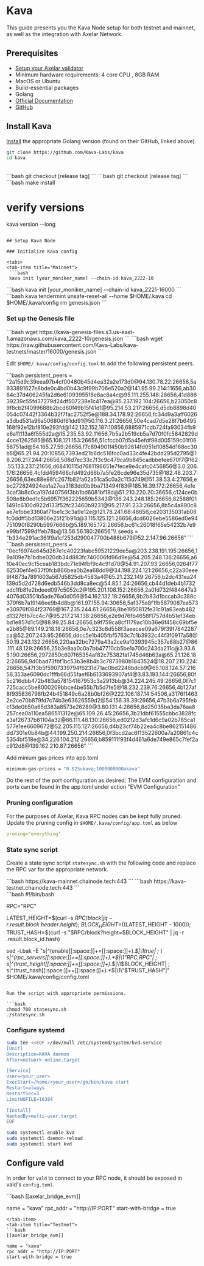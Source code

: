 # Kava


This guide presents you the Kava Node setup for both testnet and mainnet, as well as the integration with Axelar Network.

## Prerequisites

- [Setup your Axelar validator](/validator/setup/overview/)
- Minimum hardware requirements: 4 core CPU , 8GB RAM
- MacOS or Ubuntu
- Build-essential packages
- Golang
- [Official Documentation](https://docs.kava.io/docs/participate/validator-node/)
- [GitHub](https://github.com/Kava-Labs/kava)

## Install Kava

[Install](https://go.dev/doc/install) the appropriate Golang version (found on their GitHub, linked above).

```bash
git clone https://github.com/Kava-Labs/kava
cd kava
```
<br/>
<tabs>
<tab-item title="Mainnet">
 ```bash
 git checkout [release tag] 
 ```

</tab-item>
<tab-item title="Testnet">
 ```bash
 git checkout [release tag] 
 ```

</tab-item>
</tabs>
<br/>
```bash
make install

# verify versions
kava version --long
```

## Setup Kava Node

### Initialize Kava config

<tabs>
<tab-item title="Mainnet">
 ```bash
 kava init [your_moniker_name] --chain-id kava_2222-10 
 ```

</tab-item>
<tab-item title="Testnet">
 ```bash
 kava init [your_moniker_name] --chain-id kava_2221-16000 
 ```

</tab-item>
</tabs>
<br/>
```bash
kava tendermint unsafe-reset-all --home $HOME/.kava
cd $HOME/.kava/config
rm genesis.json
```

### Set up the Genesis file

<tabs>
<tab-item title="Mainnet">
 ```bash
 wget https://kava-genesis-files.s3.us-east-1.amazonaws.com/kava_2222-10/genesis.json 
 ```

</tab-item>
<tab-item title="Testnet">
 ```bash
 wget https://raw.githubusercontent.com/Kava-Labs/kava-testnets/master/16000/genesis.json 
 ```

</tab-item>
</tabs>

Edit `$HOME/.kava/config/config.toml` to add the following persistent peers.

<tabs>
  <tab-item title="Mainnet">
    ```bash persistent_peers =
    "2a15d9c39eea97b4cf00480b45d4ea32a2e173d0@94.130.78.22:26656,5a933891627e8bde0c4bd0b43c9f99b706e520a2@141.95.99.214:11656,ab3064c37d406245fa2d6e6109395518e8ac8a4c@95.111.255.148:26656,41d88639239c55fd37279d24df507238e1c417ea@85.237.192.104:26656,b23050c89f8cb2f4099688b2bcd60f49b15f41d1@95.214.53.217:26656,d5db8898d40054c07442f3364b32f7fac2752f5e@188.34.178.92:26656,fc34d9a3aff6026a3dbd531a96a50680df61dd91@50.116.3.21:26656,50e4cad7d5e28f7b6495168f92e12bf810e293fd@142.132.152.187:10856,6885971cdb724fa93034fb9e6a11113a6f555d2a@15.235.53.92:11656,7b5a2b519cb5a7d70f0fc5842829d4cce1262585@65.108.121.153:26656,51cfccb07d5a45efdf98d005159c01f0656751ad@54.165.27.59:26656,f7c894901f450b92614fd051d10854d168ec30b5@65.21.94.20:10856,7393ed21b6dc516fcc0ad33c4fe42bdd295d2795@18.206.217.244:26656,508d7ec33c7f3c9c479ca9b845cadbbefee670f7@162.55.133.237:21656,d68410115d7681196651e7fece9e4cafc0456856@3.0.206.176:26656,4cfdd459466cfd492d66b7a5fe26cde96e35d735@182.48.203.7:26656,63ec88e98fc267fb82fa62a51ca5c0a2c115d749@51.38.53.4:27656,ebc272824924ea1a27ea3183dd0b9ba713494f83@185.16.39.172:26656,4efe3caf3b8c0ca197d40756f3bb1bd6081bf18d@51.210.220.20:36656,c124ce0b508e8b9ed1c5b6957f362225659b5343@136.243.248.185:26656,82588f011491c6100d922d133f52fc23460b9231@95.217.91.233:26656,8b5c4a890c8ae7efbbe3360af71be1c3c3a9e12e@121.78.241.68:46656,ce203135031ab08fc0ddff5bd13806e25f21b91d@3.115.125.121:26656,dcd6026ebe5586ed0e94751090f8290b5997666b@5.189.165.172:26656,bc61c26018f65e54232b7e9e99bf7599dffeb78b@13.56.56.180:26656"\\
    seeds = "b334e291ac361f9a1cf253d290047700b488b679@52.2.147.96:26656" ```
  </tab-item>
  <tab-item title="Testnet">
    ```bash persistent_peers =
    "0ecf6974e645d267e1c40223fabc59521229de5a@203.238.191.195:26656,19a109e7b1bdbe020db34d883fc740006fd96d9e@54.205.248.136:26656,a610e40ec9c15ceab183bdc71e94fbf9c4c91d70@54.91.207.93:26656,0264f7762530ef4e637f0fcb866bea0b2ea68dd9@34.198.224.121:26656,c22a30eee9f4873a7891603a567d5825db4583a4@65.21.232.149:26756,b2dc431ea24139d5d2d728d6edb546b3dd8ca8ec@54.85.1.24:26656,cb44d1deb4b1732adc1fb81e2bdeed097c5052c2@195.201.108.152:26656,2a0fd732f484647a34076d03501b5ade76a0d056@54.162.132.18:26656,9b2b83d1bccab3c388c379f6b7a19146ee9b4d8b@161.97.155.94:30656,5af375a8f1fb5879087ea573e30976f084f23769@167.235.244.61:26656,8be1950812fe31c91a63eab482d13276fb7cc4c7@95.217.214.138:26656,e2e9d76fb4658f1757d4b51ef34ebbd1e857d1c5@88.99.25.84:26656,b9f759ca8cf1179ac10b36e6f458c69bf5ee2b85@89.149.218.18:26656,0e7c323c8d558f3aeecee09a679f39f7842287ca@52.207.243.95:26656,ddcc5e1b405fbf5763c7c1b3932c44f3f0917a58@50.19.243.132:26656,220aa32bc7279a43a2ce9af0393945c357e88b27@86.111.48.129:26656,25b3e8aa0c0a7bb47710cb5be1a700c243da211c@3.93.65.190:26656,2972850c607f65354af82c75382fa1745d46b63a@65.21.126.182:26656,9d0bad73fbf1bc53b3e8b4b3c7873980b1843524@18.207.210.224:26656,547f3b5f5907339794f6231d71ac0bd2246bdcb9@65.108.124.57:21656,353ae6090dc1fffb66d55faef6b6133693907af4@3.83.193.144:26656,80f5c216dbb472b483a578154167953c3a2913bb@34.224.245.49:26656,0f7c1725cacc5be8000209bbce4be55b7b5d7fe5@18.232.239.76:26656,4b127af8f935836798fb24b451849c6a28b0bf26@222.106.187.14:54506,a3176f14632e2ce70b879fd7c74b3e63626559d2@54.156.38.39:26656,47b3b6a795febcf3de0b50a65d383a8573e26289@3.80.131.4:26656,8d25035ba3da76aa8257cea0a110ea586511312e@65.109.26.45:26656,3b21dbf61555cbbc3828fca3af26737b81104a32@86.111.48.130:26656,ed0212d3afc1d6c9a02b785ca1577e1ee6609672@52.205.115.127:26656,d4b23cf74b22ea4c8be862151486dd7301e0b84b@44.199.250.214:26656,0f3bcd2ac6f13522600a7a20861c4c5354bf518e@34.226.104.212:26656,b859111f93f4d461a6de749e865c7fef2ac912d8@139.162.210.87:26656"
    ```
  </tab-item>
</tabs>

Add minium gas prices into app.toml

```bash
minimum-gas-prices = "0.025ukava;1000000000akava"
```

Do the rest of the port configuration as desired; The EVM configuration and ports can be found in the app.toml under ection "EVM Configuration"

### Pruning configuration

For the purposes of Axelar, Kava RPC nodes can be kept fully pruned.
Update the pruning config in `$HOME/.kava/config/app.toml` as below

```yaml
pruning="everything"
```

### State sync script

Create a state sync script `statesync.sh` with the following code and replace the RPC var for the appropriate network.

<tabs>
<tab-item title="Mainnet RPC">
 ```bash
 https://kava-mainnet.chainode.tech:443 
 ```

</tab-item>
<tab-item title="Testnet RPC">
 ```bash
 https://kava-testnet.chainode.tech:443 
 ```

</tab-item>
</tabs>
<br/>
```bash
#!/bin/bash

RPC="RPC"

LATEST_HEIGHT=$(curl -s $RPC/block | jq -r .result.block.header.height); \
BLOCK_HEIGHT=$((LATEST_HEIGHT - 1000)); \
TRUST_HASH=$(curl -s "$RPC/block?height=$BLOCK_HEIGHT" | jq -r .result.block_id.hash)

sed -i.bak -E "s|^(enable[[:space:]]+=[[:space:]]+).*$|\1true| ; \
s|^(rpc_servers[[:space:]]+=[[:space:]]+).*$|\1\"$RPC,$RPC\"| ; \
s|^(trust_height[[:space:]]+=[[:space:]]+).*$|\1$BLOCK_HEIGHT| ; \
s|^(trust_hash[[:space:]]+=[[:space:]]+).*$|\1\"$TRUST_HASH\"|" $HOME/.kava/config/config.toml
```

Run the script with appropriate permissions.

```bash
chmod 700 statesync.sh
./statesync.sh
```

### Configure systemd

```bash
sudo tee <<EOF >/dev/null /etc/systemd/system/kvd.service
[Unit]
Description=KAVA daemon
After=network-online.target

[Service]
User=<your_user>
ExecStart=/home/<your_user>/go/bin/kava start
Restart=always
RestartSec=3
LimitNOFILE=16384

[Install]
WantedBy=multi-user.target
EOF

sudo systemctl enable kvd
sudo systemctl daemon-reload
sudo systemctl start kvd
```

## Configure vald

In order for `vald` to connect to your RPC node, it should be exposed in
vald's `config.toml`.

<tabs>
  <tab-item title="Mainnet">
  ```bash
  [[axelar_bridge_evm]]

name = "kava"
rpc_addr = "http://IP:PORT"
start-with-bridge = true

````
</tab-item>
<tab-item title="Testnet">
```bash
[[axelar_bridge_evm]]

name = "kava"
rpc_addr = "http://IP:PORT"
start-with-bridge = true
````

  </tab-item>
</tabs>

